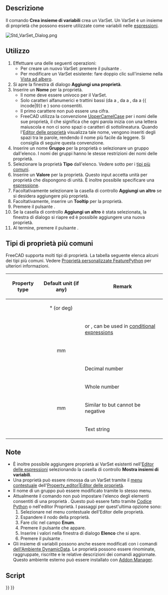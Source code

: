 <languages/>

{{Docnav/it
|[[Std_LinkImportAll/it|Importa tutti i link]]
|[[Std_Expressions/it|Espressioni]]
|[[Std_Base/it|Std Base]]
|IconL=Std_LinkImportAll.svg
|IconR=
|IconC=Freecad.svg
}}

{{GuiCommand/it
|Name=Std VarSet
|Name=Std Crea insieme di variabili
|Workbenches=Tutti
|Version=1.0
|SeeAlso=[[Spreadsheet_Workbench/it|Spreadsheet]], [[DynamicData_Workbench/it|DynamicData]]
}}

<span id="Description"></span>
== Descrizione ==

Il comando '''Crea insieme di variabili''' crea un VarSet. Un VarSet è un insieme di proprietà che possono essere utilizzate come variabili nelle [[Expressions/it|espressioni]].

[[Image:Std_VarSet_Dialog.png]]
{{Caption|La finestra di dialogo Aggiungi una proprietà}}

<span id="Usage"></span>
== Utilizzo ==

# Effettuare una delle seguenti operazioni:
#* Per creare un nuovo VarSet: premere il pulsante {{Button|[[Image:Std_VarSet.svg|16px]] [[Std_VarSet/it|Crea un insieme di variabili]]}}.
#* Per modificare un VarSet esistente: fare doppio clic sull'insieme nella [[Tree_view/it|Vista ad albero]].
# Si apre la finestra di dialogo '''Aggiungi una proprietà'''.
# Inserire un '''Nome''' per la proprietà.
#* Il nome deve essere univoco per il VarSet.
#* Solo caratteri alfanumerici e trattini bassi (da {{incode|A}} a {{incode|Z}}, da {{incode|a}} a {{incode|z}}, da {{incode|0}} a {{ incode|9}} e {{incode|_}}) sono consentiti.
#* Il primo carattere non può essere una cifra.
#* FreeCAD utilizza la convenzione [https://en.wikipedia.org/wiki/Camel_case UpperCamelCase] ​​per i nomi delle sue proprietà, il che significa che ogni parola inizia con una lettera maiuscola e non ci sono spazi o caratteri di sottolineatura. Quando l'[[Property_editor/it|Editor delle proprietà]] visualizza tale nome, vengono inseriti degli spazi tra le parole, rendendo il nome più facile da leggere. Si consiglia di seguire questa convenzione.
# Inserire un nome '''Gruppo''' per la proprietà o selezionare un gruppo dall'elenco. I nomi dei gruppi hanno le stesse restrizioni dei nomi delle proprietà.
# Selezionare la proprietà '''Tipo''' dall'elenco. Vedere sotto per i [[#Tipi_di_proprietà_più̠_comuni|tipi più comuni]].
# Inserire un '''Valore''' per la proprietà. Questo input accetta unità per proprietà che dispongono di unità. È inoltre possibile specificare una [[Expressions/it|espressione]].
# Facoltativamente selezionare la casella di controllo '''Aggiungi un altro''' se si desidera aggiungere più proprietà.
# Facoltativamente, inserire un '''Tooltip''' per la proprietà.
# Premere il pulsante {{Button|OK}}.
# Se la casella di controllo '''Aggiungi un altro''' è stata selezionata, la finestra di dialogo si riapre ed è possibile aggiungere una nuova proprietà.
# Al termine, premere il pulsante {{Button|Annulla}}.

<span id="Common_property_types"></span>
== Tipi di proprietà più comuni ==

FreeCAD supporta molti tipi di proprietà. La tabella seguente elenca alcuni dei tipi più comuni. Vedere [[FeaturePython_Custom_Properties/it|Proprietà personalizzate FeaturePython]] per ulteriori informazioni.

{| class="wikitable"
|-
! Property type !! Default unit (if any) !! Remark
|-
| {{Incode|App::PropertyAngle}} || style="text-align:center;" | ° (or deg) ||
|-
| {{Incode|App::PropertyBool}} ||  || {{TRUE}} or {{FALSE}}, can be used in [[Expressions#Conditional_expressions|conditional expressions]]
|-
| {{Incode|App::PropertyDistance}} || style="text-align:center;" | mm ||
|-
| {{Incode|App::PropertyFloat}} ||  || Decimal number
|-
| {{Incode|App::PropertyInteger}} ||  || Whole number
|-
| {{Incode|App::PropertyLength}} || style="text-align:center;" | mm || Similar to {{Incode|App::PropertyDistance}} but cannot be negative
|-
| {{Incode|App::PropertyString}} ||  || Text string
|}

<span id="Notes"></span>
== Note ==

* È inoltre possibile aggiungere proprietà ai VarSet esistenti nell'[[Expressions/it|Editor delle espressioni]] selezionando la casella di controllo '''Mostra insiemi di variabili'''.
* Una proprietà può essere rimossa da un VarSet tramite il [[Property_editor/it#Context_menu|menu contestuale]] dell'[[Property_editor/it|Property_editor|Editor delle proprietà]].
* Il nome di un gruppo può essere modificato tramite lo stesso menu.
* Attualmente il comando  non può impostare l'elenco degli elementi consentiti di una proprietà {{Incode|App::PropertyEnumeration}}. Questo può essere fatto tramite [[FeaturePython_Custom_Properties/it#App::PropertyEnumeration|Codice Python]] o nell'editor Proprietà. I passaggi per quest'ultima opzione sono:
*# Selezionare {{MenuCommand|Mostra nascosti}} nel menu contestuale dell'Editor delle proprietà.
*# Espandere il nodo della proprietà.
*# Fare clic nel campo '''Enum'''.
*# Premere il pulsante {{Button|...}} che appare.
*# Inserire i valori nella finestra di dialogo '''Elenco''' che si apre.
*# Premere il pulsante {{Button|OK}}.
* Gli insieme di variabili possono anche essere modificati con i comandi [https://github.com/mwganson/DynamicData/blob/master/README.md dell'Ambiente DynamicData]. Le proprietà possono essere rinominate, raggruppate, riscritte e le relative descrizioni dei comandi aggiornate. Questo ambiente esterno può essere installato con [[Std_AddonMgr/it|Addon Manager]].

<span id="Scripting"></span>
== Script ==

{{Code|code=
import FreeCAD as App

doc = App.ActiveDocument

var_set = doc.addObject("App::VarSet", "VarSetName")
var_set.addProperty("App::PropertyInteger", "MyNumber")  # Property is added to the Base group.
var_set.MyNumber = 123
var_set.addProperty("App::PropertyString", "MyText", group="SomeGroup", doc="Some tooltip information")
var_set.MyText = "Abc"

doc.recompute()
}}


{{Docnav/it
|[[Std_LinkImportAll/it|Importa tutti i link]]
|[[Std_Expressions/it|Espressioni]]
|[[Std_Base/it|Std Base]]
|IconL=Std_LinkImportAll.svg
|IconR=
|IconC=Freecad.svg
}}

{{Std_Base_navi{{#translation:}}}}
{{Userdocnavi{{#translation:}}}}